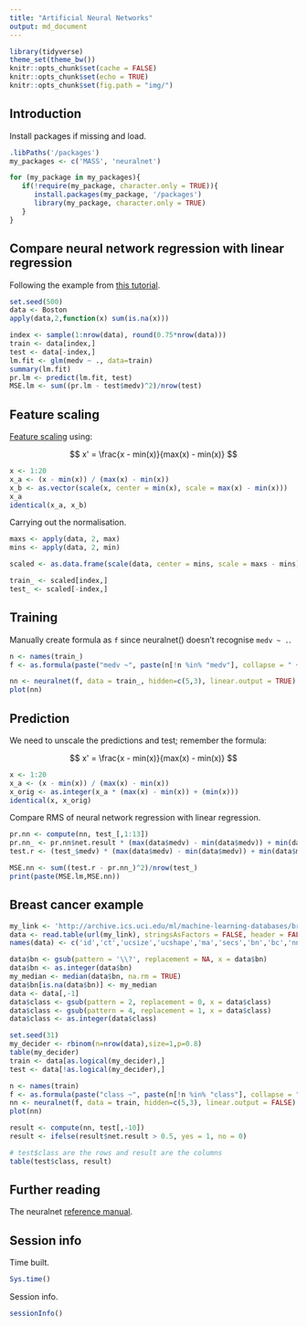 ```yaml
---
title: "Artificial Neural Networks"
output: md_document
---
```


```r
library(tidyverse)
theme_set(theme_bw())
knitr::opts_chunk$set(cache = FALSE)
knitr::opts_chunk$set(echo = TRUE)
knitr::opts_chunk$set(fig.path = "img/")
```

## Introduction

Install packages if missing and load.

```r
.libPaths('/packages')
my_packages <- c('MASS', 'neuralnet')

for (my_package in my_packages){
   if(!require(my_package, character.only = TRUE)){
      install.packages(my_package, '/packages')
      library(my_package, character.only = TRUE)
   }
}
```

## Compare neural network regression with linear regression

Following the example from [this tutorial](http://datascienceplus.com/fitting-neural-network-in-r/).

```r
set.seed(500)
data <- Boston
apply(data,2,function(x) sum(is.na(x)))

index <- sample(1:nrow(data), round(0.75*nrow(data)))
train <- data[index,]
test <- data[-index,]
lm.fit <- glm(medv ~ ., data=train)
summary(lm.fit)
pr.lm <- predict(lm.fit, test)
MSE.lm <- sum((pr.lm - test$medv)^2)/nrow(test)
```

## Feature scaling

[Feature scaling](https://en.wikipedia.org/wiki/Feature_scaling) using:

$$ x' = \frac{x - min(x)}{max(x) - min(x)} $$

```r
x <- 1:20
x_a <- (x - min(x)) / (max(x) - min(x))
x_b <- as.vector(scale(x, center = min(x), scale = max(x) - min(x)))
x_a
identical(x_a, x_b)
```

Carrying out the normalisation.

```r
maxs <- apply(data, 2, max)
mins <- apply(data, 2, min)

scaled <- as.data.frame(scale(data, center = mins, scale = maxs - mins))

train_ <- scaled[index,]
test_ <- scaled[-index,]
```

## Training

Manually create formula as `f` since neuralnet() doesn't recognise `medv ~ .`.

```r
n <- names(train_)
f <- as.formula(paste("medv ~", paste(n[!n %in% "medv"], collapse = " + ")))

nn <- neuralnet(f, data = train_, hidden=c(5,3), linear.output = TRUE)
plot(nn)
```

## Prediction

We need to unscale the predictions and test; remember the formula:

$$ x' = \frac{x - min(x)}{max(x) - min(x)} $$

```r
x <- 1:20
x_a <- (x - min(x)) / (max(x) - min(x))
x_orig <- as.integer(x_a * (max(x) - min(x)) + (min(x)))
identical(x, x_orig)
```

Compare RMS of neural network regression with linear regression.

```r
pr.nn <- compute(nn, test_[,1:13])
pr.nn_ <- pr.nn$net.result * (max(data$medv) - min(data$medv)) + min(data$medv)
test.r <- (test_$medv) * (max(data$medv) - min(data$medv)) + min(data$medv)

MSE.nn <- sum((test.r - pr.nn_)^2)/nrow(test_)
print(paste(MSE.lm,MSE.nn))
```

## Breast cancer example

```r
my_link <- 'http://archive.ics.uci.edu/ml/machine-learning-databases/breast-cancer-wisconsin/breast-cancer-wisconsin.data'
data <- read.table(url(my_link), stringsAsFactors = FALSE, header = FALSE, sep = ',')
names(data) <- c('id','ct','ucsize','ucshape','ma','secs','bn','bc','nn','miti','class')

data$bn <- gsub(pattern = '\\?', replacement = NA, x = data$bn)
data$bn <- as.integer(data$bn)
my_median <- median(data$bn, na.rm = TRUE)
data$bn[is.na(data$bn)] <- my_median
data <- data[,-1]
data$class <- gsub(pattern = 2, replacement = 0, x = data$class)
data$class <- gsub(pattern = 4, replacement = 1, x = data$class)
data$class <- as.integer(data$class)

set.seed(31)
my_decider <- rbinom(n=nrow(data),size=1,p=0.8)
table(my_decider)
train <- data[as.logical(my_decider),]
test <- data[!as.logical(my_decider),]

n <- names(train)
f <- as.formula(paste("class ~", paste(n[!n %in% "class"], collapse = " + ")))
nn <- neuralnet(f, data = train, hidden=c(5,3), linear.output = FALSE)
plot(nn)

result <- compute(nn, test[,-10])
result <- ifelse(result$net.result > 0.5, yes = 1, no = 0)

# test$class are the rows and result are the columns
table(test$class, result)
```

## Further reading

The neuralnet [reference manual](https://cran.r-project.org/web/packages/neuralnet/neuralnet.pdf).

## Session info

Time built.

```r
Sys.time()
```

Session info.

```r
sessionInfo()
```

